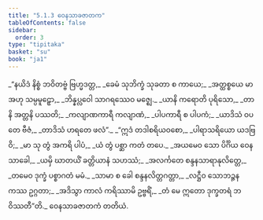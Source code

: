 ```yaml
---
title: "5.1.3 ဝေနသာခဇာတက"
tableOfContents: false
sidebar:
  order: 3
type: "tipitaka"
basket: "su"
book: "ja1"
---
```



<DynamicBreadcrumb />

<Division number="14" book="ja1" e="ch" v="22" p="121">

<Paragraph number="1161" type="verses" book="ja1">
_“နယိဒံ နိစ္စံ ဘဝိတဗ္ဗံ ဗြဟ္မဒတ္တ,_  
_ခေမံ သုဘိက္ခံ သုခတာ စ ကာယေ;_  
_အတ္ထစ္စယေ မာ အဟု သမ္ပမူဠှော,_  
_ဘိန္နပ္လဝေါ သာဂရဿေဝ မဇ္ဈေ._  

</Paragraph>

</Division>
<Division number="15" book="ja1" e="ch" v="22" p="122">

<Paragraph number="1162" type="verses" book="ja1">
_ယာနိ ကရောတိ ပုရိသော,_  
_တာနိ အတ္တနိ ပဿတိ;_  
_ကလျာဏကာရီ ကလျာဏံ,_  
_ပါပကာရီ စ ပါပကံ;_  
_ယာဒိသံ ဝပတေ ဗီဇံ,_  
_တာဒိသံ ဟရတေ ဖလံ”._  

</Paragraph>

</Division>
<Division number="16" book="ja1" e="ch" v="22" p="122">

<Paragraph number="1163" type="verses" book="ja1">
_“ဣဒံ တဒါစရိယဝစော,_  
_ပါရာသရိယော ယဒဗြဝိ;_  
_မာ သု တွံ အကရိ ပါပံ,_  
_ယံ တွံ ပစ္ဆာ ကတံ တပေ._  

</Paragraph>

</Division>
<Division number="17" book="ja1" e="ch" v="22" p="122">

<Paragraph number="1164" type="verses" book="ja1">
_အယမေဝ သော ပိင်္ဂိယ ဝေနသာခေါ,_  
_ယမှိ ဃာတယိံ ခတ္တိယာနံ သဟဿံ;_  
_အလင်္ကတေ စန္ဒနသာရာနုလိတ္တေ,_  
_တမေဝ ဒုက္ခံ ပစ္စာဂတံ မမံ._  

</Paragraph>

</Division>
<Division number="18" book="ja1" e="ch" v="22" p="122">

<Paragraph number="1165" type="verses" book="ja1">
_သာမာ စ ခေါ စန္ဒနလိတ္တဂတ္တာ,_  
_လဋ္ဌီဝ သောဘဉ္ဇနကဿ ဥဂ္ဂတာ;_  
_အဒိသွာ ကာလံ ကရိဿာမိ ဥဗ္ဗရိံ,_  
_တံ မေ ဣတော ဒုက္ခတရံ ဘဝိဿတီ”တိ._  


</Paragraph>
</Division>

<Paragraph number="1166" type="center" book="ja1">
ဝေနသာခဇာတကံ တတိယံ.
</Paragraph>